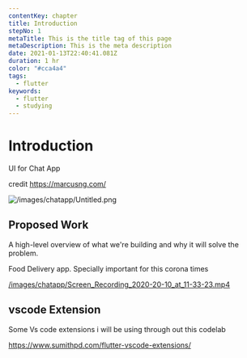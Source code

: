 ```yaml
---
contentKey: chapter
title: Introduction
stepNo: 1
metaTitle: This is the title tag of this page
metaDescription: This is the meta description
date: 2021-01-13T22:40:41.081Z
duration: 1 hr
color: "#cca4a4"
tags:
  - flutter
keywords:
  - flutter
  - studying
---
```

# Introduction

UI for Chat App

credit <https://marcusng.com/>

![/images/chatapp/Untitled.png](01_login_screen_workshops.png)

## Proposed Work

A high-level overview of what we're building and why it will solve the problem.

Food Delivery app. Specially important for this corona times

[/images/chatapp/Screen_Recording_2020-20-10_at_11-33-23.mp4](/images/chatapp/Screen_Recording_2020-20-10_at_11-33-23.mp4)

## vscode Extension

Some Vs code extensions i will be using through out this codelab

<https://www.sumithpd.com/flutter-vscode-extensions/>
